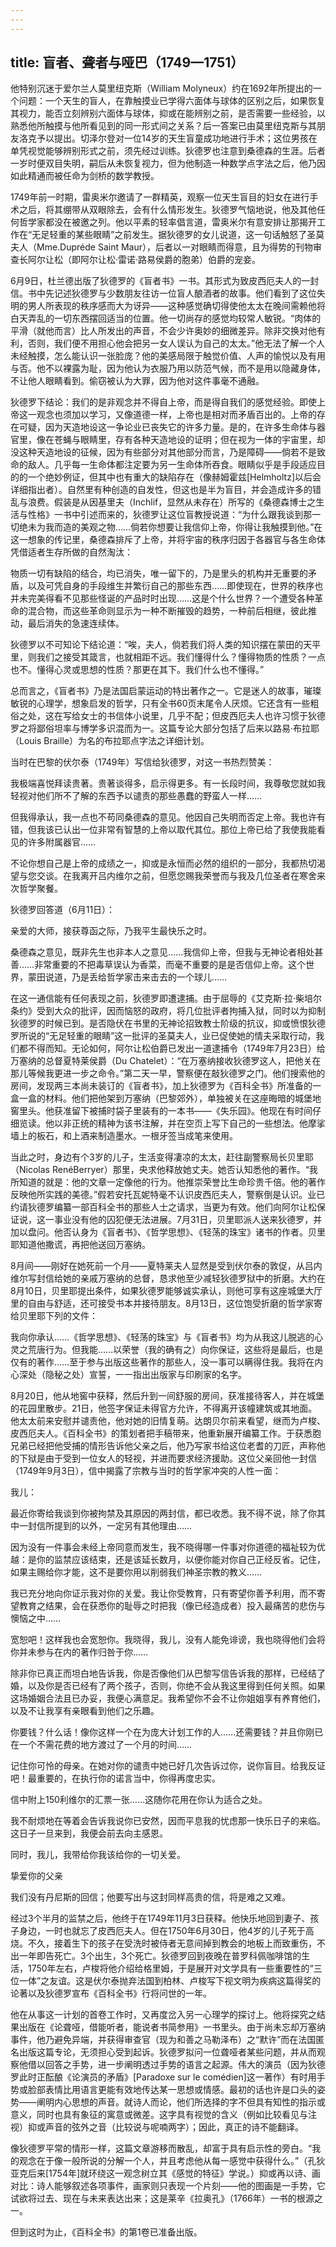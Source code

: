```yaml
---
---
---
```

title: 盲者、聋者与哑巴（1749—1751）
---




他特别沉迷于爱尔兰人莫里纽克斯（William Molyneux）约在1692年所提出的一个问题：一个天生的盲人，在靠触摸业已学得六面体与球体的区别之后，如果恢复其视力，能否立刻辨别六面体与球体，抑或在能辨别之前，是否需要一些经验，以熟悉他所触摸与他所看见到的同一形式间之关系？后一答案已由莫里纽克斯与其朋友洛克予以提出。切泽尔登对一位14岁的天生盲童成功地进行手术；这位男孩在单凭视觉能够辨别形式之前，须先经过训练。狄德罗也注意到桑德森的生涯。后者一岁时便双目失明，嗣后从未恢复视力，但为他制造一种数学点字法之后，他乃因如此精通而被任命为剑桥的数学教授。

1749年前一时期，雷奥米尔邀请了一群精英，观察一位天生盲目的妇女在进行手术之后，将其绷带从双眼除去，会有什么情形发生。狄德罗气恼地说，他及其他任何哲学家都没在被邀之列。他以平素的轻率倡言道，雷奥米尔有意安排让那揭开工作在“无足轻重的某些眼睛”之前发生。据狄德罗的女儿说道，这一句话触怒了圣莫夫人（Mme.Dupréde Saint Maur），后者以一对眼睛而得意，且为得势的刊物审查长阿尔让松（即阿尔让松·雷诺·路易侯爵的胞弟）伯爵的宠妾。

6月9日，杜兰德出版了狄德罗的《盲者书》一书。其形式为致皮西厄夫人的一封信。书中先记述狄德罗与少数朋友往访一位盲人酿酒者的故事。他们看到了这位失明的男人所表现的秩序感而大为讶异——这种感觉确切得使他太太在晚间需赖他将白天弄乱的一切东西摆回适当的位置。他一切尚存的感觉均较常人敏锐。“肉体的平滑（就他而言）比人所发出的声音，不会少许奥妙的细微差异。除非交换对他有利，否则，我们便不用担心他会把另一女人误认为自己的太太。”他无法了解一个人未经触摸，怎么能认识一张脸庞？他的美感局限于触觉价值、人声的愉悦以及有用与否。他不以裸露为耻，因为他认为衣服乃用以防范气候，而不是用以隐藏身体，不让他人眼睛看到。偷窃被认为大罪，因为他对这件事毫不通融。

狄德罗下结论：我们的是非观念并不得自上帝，而是得自我们的感觉经验。即使上帝这一观念也须加以学习，又像道德一样，上帝也是相对而矛盾百出的。上帝的存在可疑，因为天造地设这一争论业已丧失它的许多力量。是的，在许多生命体与器官里，像在苍蝇与眼睛里，存有各种天造地设的证明；但在视为一体的宇宙里，却没这种天造地设的征候，因为有些部分对其他部分而言，乃是障碍——倘若不是致命的敌人。几乎每一生命体都注定要为另一生命体所吞食。眼睛似乎是手段适应目的的一个绝妙例证，但其中也有重大的缺陷存在（像赫姆霍兹[Helmholtz]以后会详细指出者）。自然里有种创造的自发性，但这也是半为盲目，并会造成许多的错乱与浪费。假装是从因基里夫（Inchlif，显然从未存在）所写的《桑德森博士之生活与性格》一书中引述而来的，狄德罗让这位盲教授说道：“为什么跟我谈到那一切绝未为我而造的美观之物……倘若你想要让我信仰上帝，你得让我触摸到他。”在这一想象的传记里，桑德森排斥了上帝，并将宇宙的秩序归因于各器官与各生命体凭借适者生存所做的自然淘汰：

物质一切有缺陷的结合，均已消失，唯一留下的，乃是里头的机构并无重要的矛盾，以及可凭自身的手段维生并繁衍自己的那些东西……即使现在，世界的秩序也并未完美得看不见那些怪诞的产品时时出现……这是个什么世界？一个遭受各种革命的混合物，而这些革命则显示为一种不断摧毁的趋势，一种前后相继，彼此推动，最后消失的急速连续体。



狄德罗以不可知论下结论道：“唉，夫人，倘若我们将人类的知识摆在蒙田的天平里，则我们之接受其箴言，也就相距不远。我们懂得什么？懂得物质的性质？一点也不。懂得心灵或思想的性质？那更在其下。我们什么也不懂得。”

总而言之，《盲者书》乃是法国启蒙运动的特出著作之一。它是迷人的故事，璀璨敏锐的心理学，想象启发的哲学，只有全书60页末尾令人厌烦。它还含有一些粗俗之处，这在写给女士的书信体小说里，几乎不配；但皮西厄夫人也许习惯于狄德罗之将鄙俗坦率与博学多识混而为一。这篇专论大部分包括了后来以路易·布拉耶（Louis Braille）为名的布拉耶点字法之详细计划。

当时在巴黎的伏尔泰（1749年）写信给狄德罗，对这一书热烈赞美：

我极端喜悦拜读贵著。贵著谈得多，启示得更多。有一长段时间，我尊敬您就如我轻视对他们所不了解的东西予以谴责的那些愚蠢的野蛮人一样……

但我得承认，我一点也不苟同桑德森的意见。他因自己失明而否定上帝。我也许有错，但我该已认出一位非常有智慧的上帝以取代其位。那位上帝已给了我使我能看见的许多附属器官……

不论你想自己是上帝的成绩之一，抑或是永恒而必然的组织的一部分，我都热切渴望与您交谈。在我离开吕内维尔之前，但愿您赐我荣誉而与我及几位圣者在寒舍来次哲学聚餐。



狄德罗回答道（6月11日）：

亲爱的大师，接获尊函之际，乃我平生最快乐之时。

桑德森之意见，既非先生也非本人之意见……我信仰上帝，但我与无神论者相处甚善……非常重要的不把毒草误认为香菜，而毫不重要的是是否信仰上帝。这个世界，蒙田说道，乃是丢给哲学家击来击去的一个球儿……



在这一通信能有任何表现之前，狄德罗即遭逮捕。由于屈辱的《艾克斯·拉·柴培尔条约》受到大众的批评，因而恼怒的政府，将几位批评者拘捕入狱，同时以为抑制狄德罗的时候已到。是否隐伏在书里的无神论招致教士阶级的抗议，抑或愤恨狄德罗所说的“无足轻重的眼睛”这一批评的圣莫夫人，业已促使她的情夫采取行动，我们都不得而知。无论如何，阿尔让松伯爵已发出一道逮捕令（1749年7月23日）给万塞纳的总督夏特莱侯爵（Du Chatelet）：“在万塞纳接收狄德罗这人，把他关在那儿等候我更进一步之命令。”第二天一早，警察便在敲狄德罗之门。他们搜索他的房间，发现两三本尚未装订的《盲者书》，加上狄德罗为《百科全书》所准备的一盒一盒的材料。他们把他架到万塞纳（巴黎郊外），单独被关在这座晦暗的城堡地窖里头。他获准留下被捕时袋子里装有的一本书——《失乐园》。他现在有时间仔细览读。他以非正统的精神为该书注解，并在空页上写下自己的一些想法。他摩挲墙上的板石，和上酒来制造墨水。一根牙签当成笔来使用。

当此之时，身边有个3岁的儿子，生活变得凄凉的太太，赶往副警察局长贝里耶（Nicolas RenéBerryer）那里，央求他释放她丈夫。她否认知悉他的著作。“我所知道的就是：他的文章一定像他的行为。他推崇荣誉比生命珍贵千倍。他的著作反映他所实践的美德。”假若安托瓦妮特毫不认识皮西厄夫人，警察倒是认识。业已约请狄德罗编纂一部百科全书的那些人士之请求，当更为有效。他们向阿尔让松保证说，这一事业没有他的囚犯便无法进展。7月31日，贝里耶派人送来狄德罗，并加以盘问。他否认身为《盲者书》、《哲学思想》、《轻荡的珠宝》诸书的作者。贝里耶知道他撒谎，再把他送回万塞纳。

8月间——刚好在她死前一个月——夏特莱夫人显然是受到伏尔泰的敦促，从吕内维尔写封信给她的亲戚万塞纳的总督，恳求他至少减轻狄德罗狱中的折磨。大约在8月10日，贝里耶提出条件，如果狄德罗能够诚实承认，则他可享有这座城堡大厅里的自由与舒适，还可接受书本并接待朋友。8月13日，这位饱受折磨的哲学家寄给贝里耶下列的文件：

我向你承认……《哲学思想》、《轻荡的珠宝》与《盲者书》均为从我这儿脱逃的心灵之荒唐行为。但我能……以荣誉（我的确有之）向你保证，这些将是最后，也是仅有的著作……至于参与出版这些著作的那些人，没一事可以瞒得住我。我将在内心深处（隐秘之处）宣誓，一一指出出版家与印刷家的名字。



8月20日，他从地窖中获释，然后升到一间舒服的房间，获准接待客人，并在城堡的花园里散步。21日，他签字保证未得官方允许，不得离开该幢建筑或其地面。他太太前来安慰并谴责他，他对她的旧情复萌。达朗贝尔前来看望，继而为卢梭、皮西厄夫人。《百科全书》的策划者把手稿带来，他重新展开编纂工作。于获悉胞兄弟已经把他受捕的情形告诉他父亲之后，他乃写家书给这位老耆的刀匠，声称他的下狱是由于受到一位女人的轻视，并进而要求经济援助。这位父亲回他一封信（1749年9月3日），信中揭露了宗教与当时的哲学家冲突的人性一面：

我儿：

最近你寄给我谈到你被拘禁及其原因的两封信，都已收悉。我不得不说，除了你其中一封信所提到的以外，一定另有其他理由……

因为没有一件事会未经上帝同意而发生，我不晓得哪一件事对你道德的福祉较为优越：是你的监禁应该结束，还是该延长数月，以便你能对你自己正经反省。记住，如果主赐给你才能，这不是要你用以削弱我们神圣宗教的教义……

我已充分地向你证示我对你的关爱。我让你受教育，只有寄望你善予利用，而不寄望教育之结果，会在获悉你的耻辱之时把我（像已经造成者）投入最痛苦的悲伤与懊恼之中……

宽恕吧！这样我也会宽恕你。我晓得，我儿，没有人能免诽谤，我也晓得他们会将你并未参与在内的著作归咎于你……

除非你已真正而坦白地告诉我，你是否像他们从巴黎写信告诉我的那样，已经结了婚，以及你是否已经有了两个孩子，否则，你绝不会从我这里得到任何关照。如果这场婚姻合法且已办妥，我便心满意足。我希望你不会不让你姐姐享有养育他们，以及不让我享有亲眼看到他们之乐趣。

你要钱？什么话！像你这样一个在为庞大计划工作的人……还需要钱？并且你刚已在一个不需花费的地方渡过了一个月的时间……

记住你可怜的母亲。在她对你的谴责中她已好几次告诉过你，说你盲目。给我反证吧！最重要的，在执行你的诺言当中，你得再度忠实。

信中附上150利维尔的汇票一张……这随你花用在你认为适合之处。

我不耐烦地在等着会告诉我说你已安然，因而平息我的忧虑那一快乐日子的来临。这日子一旦来到，我便会前去向主感恩。

同时，我儿，我带给你我该给你的一切关爱。



挚爱你的父亲

我们没有丹尼斯的回信；他要写出与这封同样高贵的信，将是难之又难。

经过3个半月的监禁之后，他终于在1749年11月3日获释。他快乐地回到妻子、孩子身边，一时也就忘了皮西厄夫人。但在1750年6月30日，他4岁的儿子死于高烧。不久，接着生下的孩子在受洗时被侍者无意间掉到教会的地板上而致重伤，不出一年即告死亡。3个出生，3个死亡。狄德罗回到夜晚在普罗科佩咖啡馆的生活，1750年左右，卢梭将他介绍给格里姆，于是展开对文学具有一些重要性的“三位一体”之友谊。这是伏尔泰抛弃法国到柏林、卢梭写下视文明为疾病这篇得奖的论著以及狄德罗宣布《百科全书》行将问世的一年。

他在从事这一计划的首卷工作时，又再度岔入另一心理学的探讨上。他将探究之结果出版在《论聋哑，借能听者，能说者书简参用》一书里头。由于尚未忘却万塞纳事件，他乃避免异端，并获得审查官（现为和善之马勒泽布）之“默许”而在法国匿名出版这篇专论，无须担心受到起诉。狄德罗拟问一位聋哑者某些问题，并从而观察他借以回答之手势，进一步阐明透过手势的语言之起源。伟大的演员（因为狄德罗此时正酝酿《论演员的矛盾》[Paradoxe sur le comédien]这一著作）有时用手势或脸部表情比用语言更能有效地传达某一思想或情感。最初的话也许是口头的姿势——阐明内心思想的声音。就诗人而论，他们所选择的字不但具有知性的指示或意义，同时也具有象征的寓意或微差。这字具有视觉的含义（例如比较看见与注视）抑或声音的弦外之音（比较说与呢喃两字）；因此，真正的诗不能翻译。

像狄德罗平常的情形一样，这篇文章游移而散乱，却富于具有启示性的旁白。“我的观念在于像一般所说的分解一个人，并且考虑他从每一感觉中获得什么。”（孔狄亚克后来[1754年]就环绕这一观念树立其《感觉的特征》学说。）抑或再以诗、画对比：诗人能够叙述各项事件，画家则只表现一个片刻——他的图画是一手势，它试欲将过去、现在与未来表达出来；这是莱辛《拉奥孔》（1766年）一书的根源之一。

但到这时为止，《百科全书》的第1卷已准备出版。